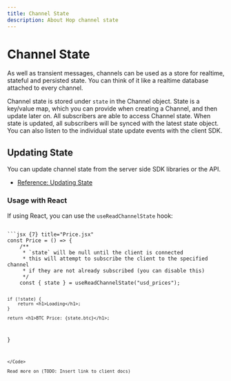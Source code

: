 ```yaml
---
title: Channel State
description: About Hop channel state
---
```



# Channel State

As well as transient messages, channels can be used as a store for realtime, stateful and persisted state. You can think of it like a realtime database attached to every channel.

Channel state is stored under `state` in the Channel object. State is a key/value map, which you can provide when creating a Channel, and then update later on. All subscribers are able to access Channel state. When state is updated, all subscribers will be synced with the latest state object. You can also listen to the individual state update events with the client SDK.

## Updating State

You can update channel state from the server side SDK libraries or the API.

- [Reference: Updating State](reference/updating_state)

### Usage with React
If using React, you can use the `useReadChannelState` hook:

<Code>
```jsx {7} title="Price.jsx"
const Price = () => {
	/**
	 * `state` will be null until the client is connected
	 * this will attempt to subscribe the client to the specified channel
	 * if they are not already subscribed (you can disable this)
	 */
	const { state } = useReadChannelState("usd_prices");

	if (!state) {
		return <h1>Loading</h1>;
	}

	return <h1>BTC Price: {state.btc}</h1>;
}
```
</Code>

Read more on (TODO: Insert link to client docs)
